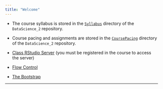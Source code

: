 ```yaml
---
title: "Welcome"
---
```



* The course syllabus is stored in the [`Syllabus`](./Syllabus/SyllabusDS2Spring18.html) directory of the `DataScience_2` repository.

* Course pacing and assignments are stored in the [`CoursePacing`](./CoursePacing/STT3531CoursePacingS2018.html) directory of the `DataScience_2` repository.

* [Class RStudio Server](https://mathr.math.appstate.edu) (you must be registered in the course to access the server)

* [Flow Control](../STT3851ClassRepo/Rmarkdown/FlowControl.html)

* [The Bootstrap](../STT3851ClassRepo/Rmarkdown/TheBootstrap.html)

* * *